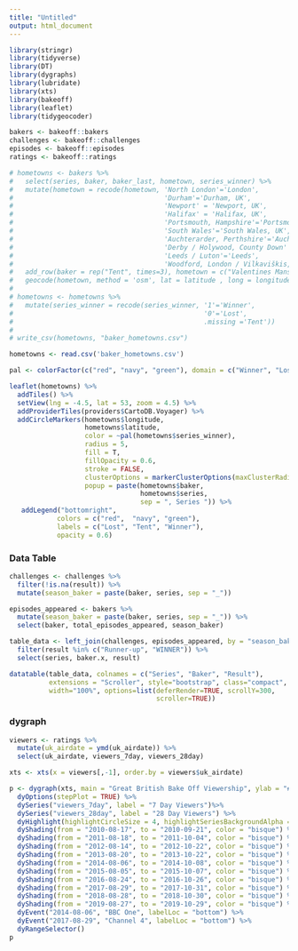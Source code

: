 ```yaml
---
title: "Untitled"
output: html_document
---
```


```r
library(stringr)
library(tidyverse)
library(DT)
library(dygraphs)
library(lubridate)
library(xts)
library(bakeoff)
library(leaflet)
library(tidygeocoder)

bakers <- bakeoff::bakers
challenges <- bakeoff::challenges
episodes <- bakeoff::episodes
ratings <- bakeoff::ratings

```
  
  
  
```r

# hometowns <- bakers %>% 
#   select(series, baker, baker_last, hometown, series_winner) %>%
#   mutate(hometown = recode(hometown, 'North London'='London', 
#                                      'Durham'='Durham, UK',
#                                      'Newport' = 'Newport, UK',
#                                      'Halifax' = 'Halifax, UK',
#                                      'Portsmouth, Hampshire'='Portsmouth, UK',
#                                      'South Wales'='South Wales, UK',
#                                      'Auchterarder, Perthshire'='Auchterarder, UK',
#                                      'Derby / Holywood, County Down' = 'Derby, UK',
#                                      'Leeds / Luton'='Leeds',
#                                      'Woodford, London / Vilkaviškis, Lithuania'='Woodford, London'))%>%
#   add_row(baker = rep("Tent", times=3), hometown = c("Valentines Mansion", "Harptree Court", "Welford Park")) %>%
#   geocode(hometown, method = 'osm', lat = latitude , long = longitude)
# 
# hometowns <- hometowns %>%
#   mutate(series_winner = recode(series_winner, '1'='Winner',
#                                                '0'='Lost', 
#                                                .missing ='Tent')) 
# 
# write_csv(hometowns, "baker_hometowns.csv")

```


```r
hometowns <- read.csv('baker_hometowns.csv')

pal <- colorFactor(c("red", "navy", "green"), domain = c("Winner", "Lost", "Tent"))

leaflet(hometowns) %>% 
  addTiles() %>% 
  setView(lng = -4.5, lat = 53, zoom = 4.5) %>%
  addProviderTiles(providers$CartoDB.Voyager) %>%
  addCircleMarkers(hometowns$longitude, 
                   hometowns$latitude, 
                   color = ~pal(hometowns$series_winner), 
                   radius = 5, 
                   fill = T,
                   fillOpacity = 0.6,
                   stroke = FALSE,
                   clusterOptions = markerClusterOptions(maxClusterRadius=0),
                   popup = paste(hometowns$baker,
                                 hometowns$series, 
                                 sep = ", Series ")) %>%
   addLegend("bottomright", 
            colors = c("red",  "navy", "green"),
            labels = c("Lost", "Tent", "Winner"),
            opacity = 0.6)


```


### Data Table

```r
challenges <- challenges %>% 
  filter(!is.na(result)) %>% 
  mutate(season_baker = paste(baker, series, sep = "_"))

episodes_appeared <- bakers %>% 
  mutate(season_baker = paste(baker, series, sep = "_")) %>% 
  select(baker, total_episodes_appeared, season_baker)

table_data <- left_join(challenges, episodes_appeared, by = "season_baker") %>% 
  filter(result %in% c("Runner-up", "WINNER")) %>% 
  select(series, baker.x, result)

datatable(table_data, colnames = c("Series", "Baker", "Result"), 
          extensions = "Scroller", style="bootstrap", class="compact", 
          width="100%", options=list(deferRender=TRUE, scrollY=300, 
                                     scroller=TRUE))

```


### dygraph

```r
viewers <- ratings %>% 
  mutate(uk_airdate = ymd(uk_airdate)) %>% 
  select(uk_airdate, viewers_7day, viewers_28day) 

xts <- xts(x = viewers[,-1], order.by = viewers$uk_airdate)

p <- dygraph(xts, main = "Great British Bake Off Viewership", ylab = "# viewers (millions)") %>% 
  dyOptions(stepPlot = TRUE) %>% 
  dySeries("viewers_7day", label = "7 Day Viewers")%>%
  dySeries("viewers_28day", label = "28 Day Viewers") %>% 
  dyHighlight(highlightCircleSize = 4, highlightSeriesBackgroundAlpha = 0.5) %>% 
  dyShading(from = "2010-08-17", to = "2010-09-21", color = "bisque") %>% 
  dyShading(from = "2011-08-18", to = "2011-10-04", color = "bisque") %>% 
  dyShading(from = "2012-08-14", to = "2012-10-22", color = "bisque") %>% 
  dyShading(from = "2013-08-20", to = "2013-10-22", color = "bisque") %>% 
  dyShading(from = "2014-08-06", to = "2014-10-08", color = "bisque") %>% 
  dyShading(from = "2015-08-05", to = "2015-10-07", color = "bisque") %>% 
  dyShading(from = "2016-08-24", to = "2016-10-26", color = "bisque") %>% 
  dyShading(from = "2017-08-29", to = "2017-10-31", color = "bisque") %>% 
  dyShading(from = "2018-08-28", to = "2018-10-30", color = "bisque") %>% 
  dyShading(from = "2019-08-27", to = "2019-10-29", color = "bisque") %>% 
  dyEvent("2014-08-06", "BBC One", labelLoc = "bottom") %>% 
  dyEvent("2017-08-29", "Channel 4", labelLoc = "bottom") %>% 
  dyRangeSelector()
p
```



